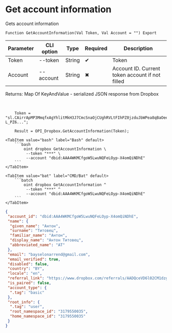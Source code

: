 ﻿---
sidebar_position: 4
---


# Get account information
 Gets account information



`Function GetAccountInformation(Val Token, Val Account = "") Export`

  | Parameter | CLI option | Type | Required | Description |
  |-|-|-|-|-|
  | Token | --token | String | &#x2714; | Token |
  | Account | --account | String | &#x2716; | Account ID. Current token account if not filled |

  
  Returns:  Map Of KeyAndValue - serialized JSON response from Dropbox

<br/>




```bsl title="1C:Enterprise/OneScript code example"
    Token = "sl.CAirrApMP3MmqfxAgYhlitMkH3J7CmcSnaOjCUghRVLtFIhPZ0jzduJbWPea8qBaOeeB-L_PZ6...";

    Result = OPI_Dropbox.GetAccountInformation(Token);
```
 

 <Tabs>
  
    <TabItem value="bash" label="Bash" default>
        ```bash
            oint dropbox GetAccountInformation \
             --token "***" \
             --account "dbid:AAA4WKMCfgoW5LwuNQFeLOyp-X4omQiNDhE"
        ```
    </TabItem>
  
    <TabItem value="bat" label="CMD/Bat" default>
        ```batch
            oint dropbox GetAccountInformation ^
             --token "***" ^
             --account "dbid:AAA4WKMCfgoW5LwuNQFeLOyp-X4omQiNDhE"
        ```
    </TabItem>
</Tabs>


```json title="Result"
{
 "account_id": "dbid:AAA4WKMCfgoW5LwuNQFeLOyp-X4omQiNDhE",
 "name": {
  "given_name": "Антон",
  "surname": "Титовец",
  "familiar_name": "Антон",
  "display_name": "Антон Титовец",
  "abbreviated_name": "АТ"
 },
 "email": "bayselonarrend@gmail.com",
 "email_verified": true,
 "disabled": false,
 "country": "BY",
 "locale": "en",
 "referral_link": "https://www.dropbox.com/referrals/AADQceVD6l02CM1dzgLM7s_o8gdaPXKc7oM?src=app9-2724483",
 "is_paired": false,
 "account_type": {
  ".tag": "basic"
 },
 "root_info": {
  ".tag": "user",
  "root_namespace_id": "3179550035",
  "home_namespace_id": "3179550035"
 }
}
```
